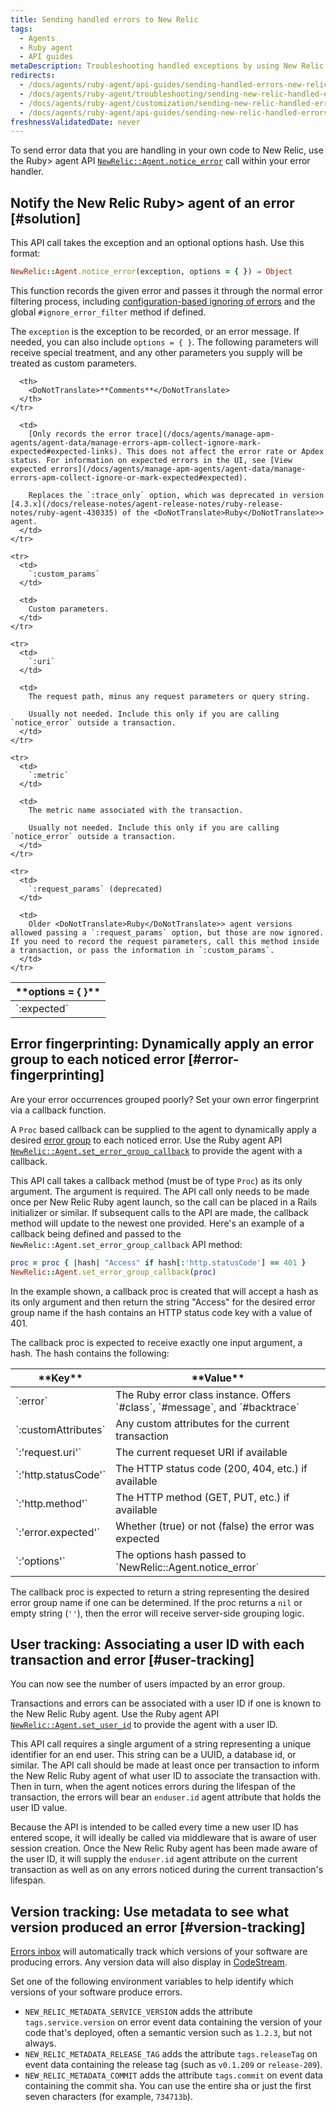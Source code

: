```yaml
---
title: Sending handled errors to New Relic
tags:
  - Agents
  - Ruby agent
  - API guides
metaDescription: Troubleshooting handled exceptions by using New Relic's API to tell the Ruby agent to notice a handled error.
redirects:
  - /docs/agents/ruby-agent/api-guides/sending-handled-errors-new-relic
  - /docs/agents/ruby-agent/troubleshooting/sending-new-relic-handled-errors
  - /docs/agents/ruby-agent/customization/sending-new-relic-handled-errors
  - /docs/agents/ruby-agent/api-guides/sending-new-relic-handled-errors
freshnessValidatedDate: never
---
```


To send error data that you are handling in your own code to New Relic, use the <DoNotTranslate>Ruby</DoNotTranslate>> agent API [`NewRelic::Agent.notice_error`](https://www.rubydoc.info/github/newrelic/newrelic-ruby-agent/NewRelic/Agent#notice_error-instance_method) call within your error handler.

## Notify the New Relic <DoNotTranslate>Ruby</DoNotTranslate>> agent of an error [#solution]

This API call takes the exception and an optional options hash. Use this format:

```rb
NewRelic::Agent.notice_error(exception, options = { }) ⇒ Object
```

This function records the given error and passes it through the normal error filtering process, including [configuration-based ignoring of errors](/docs/agents/ruby-agent/installation-configuration/ruby-agent-configuration#error_collector.ignore_errors) and the global `#ignore_error_filter` method if defined.

The `exception` is the exception to be recorded, or an error message. If needed, you can also include `options = { }`. The following parameters will receive special treatment, and any other parameters you supply will be treated as custom parameters.

<table>
  <thead>
    <tr>
      <th width={200}>
        <DoNotTranslate>**options = &#x7B; }**</DoNotTranslate>
      </th>

      <th>
        <DoNotTranslate>**Comments**</DoNotTranslate>
      </th>
    </tr>
  </thead>

  <tbody>
    <tr>
      <td>
        `:expected`
      </td>

      <td>
        [Only records the error trace](/docs/agents/manage-apm-agents/agent-data/manage-errors-apm-collect-ignore-mark-expected#expected-links). This does not affect the error rate or Apdex status. For information on expected errors in the UI, see [View expected errors](/docs/agents/manage-apm-agents/agent-data/manage-errors-apm-collect-ignore-or-mark-expected#expected).

        Replaces the `:trace_only` option, which was deprecated in version [4.3.x](/docs/release-notes/agent-release-notes/ruby-release-notes/ruby-agent-430335) of the <DoNotTranslate>Ruby</DoNotTranslate>> agent.
      </td>
    </tr>

    <tr>
      <td>
        `:custom_params`
      </td>

      <td>
        Custom parameters.
      </td>
    </tr>

    <tr>
      <td>
        `:uri`
      </td>

      <td>
        The request path, minus any request parameters or query string.

        Usually not needed. Include this only if you are calling `notice_error` outside a transaction.
      </td>
    </tr>

    <tr>
      <td>
        `:metric`
      </td>

      <td>
        The metric name associated with the transaction.

        Usually not needed. Include this only if you are calling `notice_error` outside a transaction.
      </td>
    </tr>

    <tr>
      <td>
        `:request_params` (deprecated)
      </td>

      <td>
        Older <DoNotTranslate>Ruby</DoNotTranslate>> agent versions allowed passing a `:request_params` option, but those are now ignored. If you need to record the request parameters, call this method inside a transaction, or pass the information in `:custom_params`.
      </td>
    </tr>
  </tbody>
</table>


## Error fingerprinting: Dynamically apply an error group to each noticed error [#error-fingerprinting]

Are your error occurrences grouped poorly? Set your own error fingerprint via a callback function.

A `Proc` based callback can be supplied to the agent to dynamically apply a desired [error group](/docs/errors-inbox/errors-inbox/#how-groups-work) to each noticed error. Use the Ruby agent API [`NewRelic::Agent.set_error_group_callback`](https://www.rubydoc.info/github/newrelic/newrelic-ruby-agent/NewRelic/Agent#set_error_group_callback-instance_method) to provide the agent with a callback.

This API call takes a callback method (must be of type `Proc`) as its only argument. The argument is required. The API call only needs to be made once per New Relic Ruby agent launch, so the call can be placed in a Rails initializer or similar. If subsequent calls to the API are made, the callback method will update to the newest one provided. Here's an example of a callback being defined and passed to the `NewRelic::Agent.set_error_group_callback` API method:

```rb
proc = proc { |hash| "Access" if hash[:'http.statusCode'] == 401 }
NewRelic::Agent.set_error_group_callback(proc)
```

In the example shown, a callback proc is created that will accept a hash as its only argument and then return the string "Access" for the desired error group name if the hash contains an HTTP status code key with a value of 401.

The callback proc is expected to receive exactly one input argument, a hash. The hash contains the following:

<table>
  <thead>
    <tr>
      <th width={200}>
        <DoNotTranslate>**Key**</DoNotTranslate>
      </th>
      <th>
        <DoNotTranslate>**Value**</DoNotTranslate>
      </th>
    </tr>
  </thead>
  <tbody>
    <tr>
      <td>`:error`</td>
      <td>The Ruby error class instance. Offers `#class`, `#message`, and `#backtrace`</td>
    </tr>
    <tr>
      <td>`:customAttributes`</td>
      <td>Any custom attributes for the current transaction</td>
    </tr>
    <tr>
      <td>`:'request.uri'`</td>
      <td>The current requeset URI if available</td>
    </tr>
    <tr>
      <td>`:'http.statusCode'`</td>
      <td>The HTTP status code (200, 404, etc.) if available</td>
    </tr>
    <tr>
      <td>`:'http.method'`</td>
      <td>The HTTP method (GET, PUT, etc.) if available</td>
    </tr>
    <tr>
      <td>`:'error.expected'`</td>
      <td>Whether (true) or not (false) the error was expected</td>
    </tr>
    <tr>
      <td>`:'options'`</td>
      <td>The options hash passed to `NewRelic::Agent.notice_error`</td>
    </tr>
  </tbody>
</table>

The callback proc is expected to return a string representing the desired error group name if one can be determined. If the proc returns a `nil` or empty string (`''`), then the error will receive server-side grouping logic.

## User tracking: Associating a user ID with each transaction and error [#user-tracking]

You can now see the number of users impacted by an error group.

Transactions and errors can be associated with a user ID if one is known to the New Relic Ruby agent. Use the Ruby agent API [`NewRelic::Agent.set_user_id`](https://www.rubydoc.info/github/newrelic/newrelic-ruby-agent/NewRelic/Agent#set_user_id-instance_method) to provide the agent with a user ID.

This API call requires a single argument of a string representing a unique identifier for an end user. This string can be a UUID, a database id, or similar. The API call should be made at least once per transaction to inform the New Relic Ruby agent of what user ID to associate the transaction with. Then in turn, when the agent notices errors during the lifespan of the transaction, the errors will bear an `enduser.id` agent attribute that holds the user ID value.

Because the API is intended to be called every time a new user ID has entered scope, it will ideally be called via middleware that is aware of user session creation. Once the New Relic Ruby agent has been made aware of the user ID, it will supply the `enduser.id` agent attribute on the current transaction as well as on any errors noticed during the current transaction's lifespan.

## Version tracking: Use metadata to see what version produced an error [#version-tracking]

[Errors inbox](https://docs.newrelic.com/docs/errors-inbox/version-tracking/) will automatically track which versions of your software are producing errors. Any version data will also display in [CodeStream](/docs/codestream/how-use-codestream/performance-monitoring/#buildsha).

Set one of the following environment variables to help identify which versions of your software produce errors.

* `NEW_RELIC_METADATA_SERVICE_VERSION` adds the attribute `tags.service.version` on error event data containing the version of your code that's deployed, often a semantic version such as `1.2.3`, but not always.
* `NEW_RELIC_METADATA_RELEASE_TAG` adds the attribute `tags.releaseTag` on event data containing the release tag (such as `v0.1.209` or `release-209`).
* `NEW_RELIC_METADATA_COMMIT` adds the attribute `tags.commit` on event data containing the commit sha. You can use the entire sha or just the first seven characters (for example, `734713b`).
